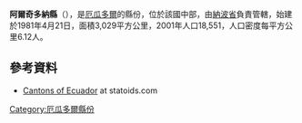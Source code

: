 {{Coord|0|55|S|77|47|W|display=title}}

'''阿爾奇多納縣'''（{{lang-es|Cantón Archidona}}），是[[厄瓜多爾|厄瓜多爾]]的縣份，位於該國中部，由[[納波省|納波省]]負責管轄，始建於1981年4月21日，面積3,029平方公里，2001年人口18,551，人口密度每平方公里6.12人。

==參考資料==
*[http://www.statoids.com/yec.html Cantons of Ecuador] {{Wayback|url=http://www.statoids.com/yec.html |date=20110628180130 }} at statoids.com

{{厄瓜多爾縣份}}

[[Category:厄瓜多爾縣份|Category:厄瓜多爾縣份]]


{{Ecuador-geo-stub}}